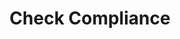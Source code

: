 ---
openapi:  "/openapi.json POST /api/v1/secure/check-compliance"
title: "Check Compliance"
description: "Check the potential fair housing compliance of a property listing, or a section of a property listing."
---